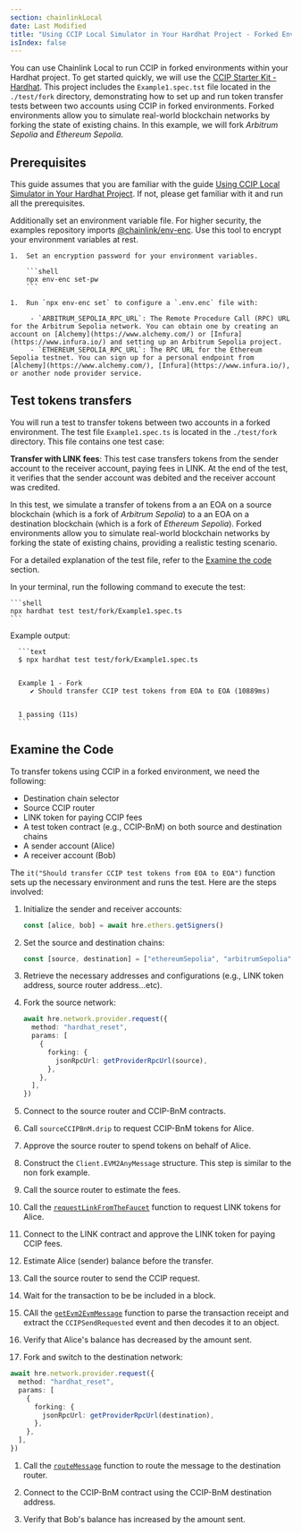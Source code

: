 ```yaml
---
section: chainlinkLocal
date: Last Modified
title: "Using CCIP Local Simulator in Your Hardhat Project - Forked Environments"
isIndex: false
---
```


You can use Chainlink Local to run CCIP in forked environments within your Hardhat project. To get started quickly, we will use the [CCIP Starter Kit - Hardhat](https://github.com/smartcontractkit/ccip-starter-kit-hardhat). This project includes the `Example1.spec.tst` file located in the `./test/fork` directory, demonstrating how to set up and run token transfer tests between two accounts using CCIP in forked environments. Forked environments allow you to simulate real-world blockchain networks by forking the state of existing chains. In this example, we will fork _Arbitrum Sepolia_ and _Ethereum Sepolia_.

## Prerequisites

This guide assumes that you are familiar with the guide [Using CCIP Local Simulator in Your Hardhat Project](/chainlink-local/build/ccip/hardhat/local-simulator). If not, please get familiar with it and run all the prerequisites.

Additionally set an environment variable file. For higher security, the examples repository imports [@chainlink/env-enc](https://www.npmjs.com/package/@chainlink/env-enc). Use this tool to encrypt your environment variables at rest.

    1.  Set an encryption password for your environment variables.

        ```shell
        npx env-enc set-pw
        ```

    1.  Run `npx env-enc set` to configure a `.env.enc` file with:

         - `ARBITRUM_SEPOLIA_RPC_URL`: The Remote Procedure Call (RPC) URL for the Arbitrum Sepolia network. You can obtain one by creating an account on [Alchemy](https://www.alchemy.com/) or [Infura](https://www.infura.io/) and setting up an Arbitrum Sepolia project.
         - `ETHEREUM_SEPOLIA_RPC_URL`: The RPC URL for the Ethereum Sepolia testnet. You can sign up for a personal endpoint from [Alchemy](https://www.alchemy.com/), [Infura](https://www.infura.io/), or another node provider service.

## Test tokens transfers

You will run a test to transfer tokens between two accounts in a forked environment. The test file `Example1.spec.ts` is located in the `./test/fork` directory. This file contains one test case:

**Transfer with LINK fees**: This test case transfers tokens from the sender account to the receiver account, paying fees in LINK. At the end of the test, it verifies that the sender account was debited and the receiver account was credited.

In this test, we simulate a transfer of tokens from a an EOA on a source blockchain (which is a fork of _Arbitrum Sepolia_) to a an EOA on a destination blockchain (which is a fork of _Ethereum Sepolia_). Forked environments allow you to simulate real-world blockchain networks by forking the state of existing chains, providing a realistic testing scenario.

For a detailed explanation of the test file, refer to the [Examine the code](#examine-the-code) section.

In your terminal, run the following command to execute the test:

    ```shell
    npx hardhat test test/fork/Example1.spec.ts
    ```

Example output:

      ```text
      $ npx hardhat test test/fork/Example1.spec.ts


      Example 1 - Fork
         ✔ Should transfer CCIP test tokens from EOA to EOA (10889ms)


      1 passing (11s)
      ```

## Examine the Code

To transfer tokens using CCIP in a forked environment, we need the following:

- Destination chain selector
- Source CCIP router
- LINK token for paying CCIP fees
- A test token contract (e.g., CCIP-BnM) on both source and destination chains
- A sender account (Alice)
- A receiver account (Bob)

The `it("Should transfer CCIP test tokens from EOA to EOA")` function sets up the necessary environment and runs the test. Here are the steps involved:

1. Initialize the sender and receiver accounts:

   ```typescript
   const [alice, bob] = await hre.ethers.getSigners()
   ```

1. Set the source and destination chains:

   ```typescript
   const [source, destination] = ["ethereumSepolia", "arbitrumSepolia"]
   ```

1. Retrieve the necessary addresses and configurations (e.g., LINK token address, source router address...etc).

1. Fork the source network:

   ```typescript
   await hre.network.provider.request({
     method: "hardhat_reset",
     params: [
       {
         forking: {
           jsonRpcUrl: getProviderRpcUrl(source),
         },
       },
     ],
   })
   ```

1. Connect to the source router and CCIP-BnM contracts.

1. Call `sourceCCIPBnM.drip` to request CCIP-BnM tokens for Alice.

1. Approve the source router to spend tokens on behalf of Alice.

1. Construct the `Client.EVM2AnyMessage` structure. This step is similar to the non fork example.

1. Call the source router to estimate the fees.

1. Call the [`requestLinkFromTheFaucet`](/chainlink-local/api-reference/javascript/cciplocalsimulatorfork#requestlinkfromthefaucetlinkaddress-to-amount--promisestring) function to request LINK tokens for Alice.

1. Connect to the LINK contract and approve the LINK token for paying CCIP fees.

1. Estimate Alice (sender) balance before the transfer.

1. Call the source router to send the CCIP request.

1. Wait for the transaction to be be included in a block.

1. CAll the [`getEvm2EvmMessage`](/chainlink-local/api-reference/javascript/cciplocalsimulatorfork#getevm2evmmessagereceipt--evm2evmmessage--null) function to parse the transaction receipt and extract the `CCIPSendRequested` event and then decodes it to an object.

1. Verify that Alice's balance has decreased by the amount sent.

1. Fork and switch to the destination network:

```typescript
await hre.network.provider.request({
  method: "hardhat_reset",
  params: [
    {
      forking: {
        jsonRpcUrl: getProviderRpcUrl(destination),
      },
    },
  ],
})
```

1. Call the [`routeMessage`](/chainlink-local/api-reference/javascript/cciplocalsimulatorfork#routemessagerouteraddress-evm2evmmessage--promisevoid) function to route the message to the destination router.

1. Connect to the CCIP-BnM contract using the CCIP-BnM destination address.

1. Verify that Bob's balance has increased by the amount sent.
